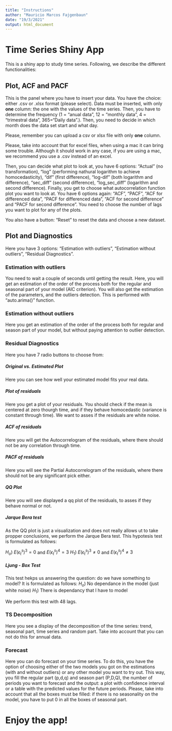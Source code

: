 ```yaml
---
title: "Instructions"
author: "Mauricio Marcos Fajgenbaun"
date: "19/3/2021"
output: html_document
---
```


# Time Series Shiny App

This is a shiny app to study time series. Following, we describe the different functionalities:

## Plot, ACF and PACF

This is the panel where you have to insert your data. You have the choice: either .csv or .xlsx format (please select). Data must be inserted, with only **one** column: the one with the values of the time series. Then, you have to determine the frequency (1 = "anual data", 12 = "monthly data", 4 = "trimestral data", 365="Daily data".). Then, you need to decide in which month does the data set start and what day.

Please, remember you can upload a csv or xlsx file with only **one** column.

Please, take into account that for excel files, when using a mac it can bring some trouble. Although it should work in any case, if you are using a mac, we recommend you use a .csv instead of an excel.

Then, you can decide what plot to look at, you have 6 options: "Actual" (no transformation), "log" (performing nathural logarithm to achieve homocedasticity), "dif" (first difference), "log-dif" (both logarithm and difference), "sec_diff" (second difference), "log_sec_diff" (logarithm and second difference).
Finally, you get to choose what autocorrelation function plot you want to look at. You have 6 options again: "ACF", "PACF", "ACF for differenced data", "PACF for differenced data", "ACF for second difference" and "PACF for second difference". You need to choose the number of lags you want to plot for any of the plots.

You also have a button: "Reset" to reset the data and choose a new dataset.

## Plot and Diagnostics

Here you have 3 options: "Estimation with outliers", "Estimation without outliers", "Residual Diagnostics".

### Estimation with outliers

You need to wait a couple of seconds until getting the result. Here, you will get an estimation of the order of the process both for the regular and seasonal part of your model (AIC criterion). You will also get the estimation of the parameters, and the outliers detection. This is performed with "auto.arima()" function.

### Estimation without outliers

Here you get an estimation of the order of the process both for regular and season part of your model, but without paying attention to outlier detection.

### Residual Diagnostics

Here you have 7 radio buttons to choose from:

##### Original vs. Estimated Plot

Here you can see how well your estimated model fits your real data.

##### Plot of residuals

Here you get a plot of your residuals. You should check if the mean is centered at zero thourgh time, and if they behave homocedastic (variance is constant through time). We want to asses if the residuals are white noise.

##### ACF of residuals

Here you will get the Autocorrelogram of the residuals, where there should not be any correlation through time.

##### PACF of residuals

Here you will see the Partial Autocorrelogram of the residuals, where there should not be any significant pick either.

##### QQ Plot

Here you will see displayed a qq plot of the residuals, to asses if they behave normal or not.

##### Jarque Bera test

As the QQ plot is just a visualization and does not really allows ut to take propper conclusions, we perform the Jarque Bera test. This hypotesis test is formulated as follows:

$H_o)$ $E(\epsilon_{t}^s)^3=0$ and $E(\epsilon_{t}^s)^4 = 3$
$H_1)$ $E(\epsilon_{t}^s)^3\neq0$ and $E(\epsilon_{t}^s)^4 \neq 3$

##### Ljung - Box Test

This test hekps us answering the question: do we have something to model? It is formulated as follows:
$H_o)$ No dependance in the model (just white noise)
$H_1)$ There is dependancy that I have to model

We perform this test with 48 lags.

### TS Decomposition

Here you see a display of the decomposition of the time series: trend, seasonal part, time series and random part. Take into account that you can not do this for annual data.

### Forecast

Here you can do forecast on your time series. To do this, you have the option of choosing either of the two models you got on the estimations (with and without outliers) or any other model you want to try out. This way, you fill the regular part  (p,d,q) and season part (P,D,Q), the number of periods you want to forecast and the output: a plot with confidence interval or a table with the predicted values for the future periods.
Please, take into account that all the boxes must be filled: if there is no seasonality on the model, you have to put 0 in all the boxes of seasonal part.

# Enjoy the app!






